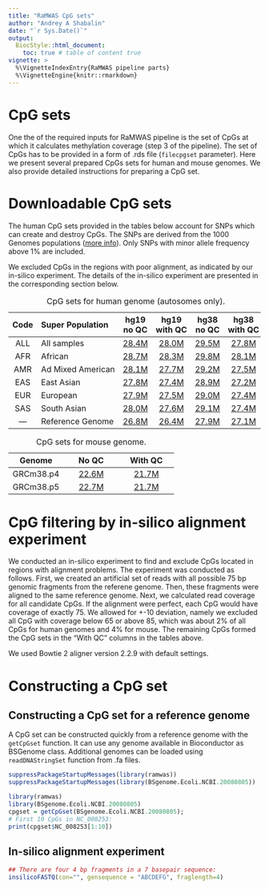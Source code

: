 ```yaml
---
title: "RaMWAS CpG sets"
author: "Andrey A Shabalin"
date: "`r Sys.Date()`"
output:
  BiocStyle::html_document:
    toc: true # table of content true
vignette: >
  %\VignetteIndexEntry{RaMWAS pipeline parts}
  %\VignetteEngine{knitr::rmarkdown}
---
```


# CpG sets

One the of the required inputs for RaMWAS pipeline is 
the set of CpGs at which it calculates methylation coverage
(step 3 of the pipeline). 
The set of CpGs has to be provided in a form of .rds file (`filecpgset` parameter).
Here we present several prepared CpGs sets for human and mouse genomes.
We also provide detailed instructions for preparing a CpG set.

# Downloadable CpG sets

The human CpG sets provided in the tables below
account for SNPs which can create and destroy CpGs.
The SNPs are derived from the 1000 Genomes populations 
([more info](http://www.internationalgenome.org/category/population/)). 
Only SNPs with minor allele frequency above 1% are included.

We excluded CpGs in the regions with poor alignment,
as indicated by our in-silico experiment.
The details of the in-silico experiment are presented in the corresponding section below.

Code | Super\ Population | hg19 no\ QC | hg19 with\ QC | hg38 no\ QC | hg38 with\ QC
:---:|:---|:---:|:---:|:---:|:---:
ALL | All samples | [28.4M](http://shabal.in/RaMWAS/cpgset_ALL_hg19_MAF_0.01_chr1-22.rds "28,368,579 CpGs, 31.1 MB file") | [28.0M](http://shabal.in/RaMWAS/cpgset_ALL_hg19_MAF_0.01_chr1-22_bowtie2_75bp.rds "27,985,891 CpGs, 30.8 MB file") | [29.5M](http://shabal.in/RaMWAS/cpgset_ALL_hg38_MAF_0.01_chr1-22.rds "29,469,696 CpGs, 32.3 MB file") | [27.8M](http://shabal.in/RaMWAS/cpgset_ALL_hg38_MAF_0.01_chr1-22_bowtie2_75bp.rds "27,789,753 CpGs, 30.7 MB file") 
AFR | African | [28.7M](http://shabal.in/RaMWAS/cpgset_AFR_hg19_MAF_0.01_chr1-22.rds "28,697,922 CpGs, 31.5 MB file") | [28.3M](http://shabal.in/RaMWAS/cpgset_AFR_hg19_MAF_0.01_chr1-22_bowtie2_75bp.rds "28,312,550 CpGs, 31.1 MB file") | [29.8M](http://shabal.in/RaMWAS/cpgset_AFR_hg38_MAF_0.01_chr1-22.rds "29,797,951 CpGs, 32.6 MB file") | [28.1M](http://shabal.in/RaMWAS/cpgset_AFR_hg38_MAF_0.01_chr1-22_bowtie2_75bp.rds "28,108,517 CpGs, 31.0 MB file") 
AMR | Ad\ Mixed\ American | [28.1M](http://shabal.in/RaMWAS/cpgset_AMR_hg19_MAF_0.01_chr1-22.rds "28,083,940 CpGs, 30.9 MB file") | [27.7M](http://shabal.in/RaMWAS/cpgset_AMR_hg19_MAF_0.01_chr1-22_bowtie2_75bp.rds "27,703,792 CpGs, 30.5 MB file") | [29.2M](http://shabal.in/RaMWAS/cpgset_AMR_hg38_MAF_0.01_chr1-22.rds "29,185,829 CpGs, 32.0 MB file") | [27.5M](http://shabal.in/RaMWAS/cpgset_AMR_hg38_MAF_0.01_chr1-22_bowtie2_75bp.rds "27,515,085 CpGs, 30.4 MB file") 
EAS | East Asian | [27.8M](http://shabal.in/RaMWAS/cpgset_EAS_hg19_MAF_0.01_chr1-22.rds "27,806,911 CpGs, 30.6 MB file") | [27.4M](http://shabal.in/RaMWAS/cpgset_EAS_hg19_MAF_0.01_chr1-22_bowtie2_75bp.rds "27,429,290 CpGs, 30.2 MB file") | [28.9M](http://shabal.in/RaMWAS/cpgset_EAS_hg38_MAF_0.01_chr1-22.rds "28,909,399 CpGs, 31.8 MB file") | [27.2M](http://shabal.in/RaMWAS/cpgset_EAS_hg38_MAF_0.01_chr1-22_bowtie2_75bp.rds "27,248,407 CpGs, 30.1 MB file") 
EUR | European | [27.9M](http://shabal.in/RaMWAS/cpgset_EUR_hg19_MAF_0.01_chr1-22.rds "27,924,665 CpGs, 30.7 MB file") | [27.5M](http://shabal.in/RaMWAS/cpgset_EUR_hg19_MAF_0.01_chr1-22_bowtie2_75bp.rds "27,546,110 CpGs, 30.4 MB file") | [29.0M](http://shabal.in/RaMWAS/cpgset_EUR_hg38_MAF_0.01_chr1-22.rds "29,027,050 CpGs, 31.9 MB file") | [27.4M](http://shabal.in/RaMWAS/cpgset_EUR_hg38_MAF_0.01_chr1-22_bowtie2_75bp.rds "27,361,657 CpGs, 30.2 MB file") 
SAS | South Asian | [28.0M](http://shabal.in/RaMWAS/cpgset_SAS_hg19_MAF_0.01_chr1-22.rds "27,979,088 CpGs, 30.8 MB file") | [27.6M](http://shabal.in/RaMWAS/cpgset_SAS_hg19_MAF_0.01_chr1-22_bowtie2_75bp.rds "27,599,943 CpGs, 30.4 MB file") | [29.1M](http://shabal.in/RaMWAS/cpgset_SAS_hg38_MAF_0.01_chr1-22.rds "29,081,038 CpGs, 31.9 MB file") | [27.4M](http://shabal.in/RaMWAS/cpgset_SAS_hg38_MAF_0.01_chr1-22_bowtie2_75bp.rds "27,413,926 CpGs, 30.3 MB file") 
--- | Reference\ Genome | [26.8M](http://shabal.in/RaMWAS/cpgset_ref_hg19_chr1-22.rds "26,752,702 CpGs, 29.6 MB file") | [26.4M](http://shabal.in/RaMWAS/cpgset_ref_hg19_chr1-22_bowtie2_75bp.rds "26,396,375 CpGs, 29.2 MB file") | [27.9M](http://shabal.in/RaMWAS/cpgset_ref_hg38_chr1-22.rds "27,852,739 CpGs, 30.7 MB file") | [27.1M](http://shabal.in/RaMWAS/cpgset_ref_hg38_chr1-22_bowtie2_75bp.rds "27,083,315 CpGs, 30.0 MB file") 

Table: CpG sets for human genome (autosomes only).

Genome | No\ QC | With\ QC
:---:|:---:|:---:
GRCm38.p4 | [22.6M](http://shabal.in/RaMWAS/cpgset_GRCm38.p4.rds "22,607,414 CpGs, 26.1 MB file") | [21.7M](http://shabal.in/RaMWAS/cpgset_GRCm38.p4_bowtie2_75bp.rds "21,689,478 CpGs, 25.1 MB file") 
GRCm38.p5 | [22.7M](http://shabal.in/RaMWAS/cpgset_GRCm38.p5.rds "22,651,390 CpGs, 26.1 MB file") | [21.7M](http://shabal.in/RaMWAS/cpgset_GRCm38.p5_bowtie2_75bp.rds "21,726,529 CpGs, 25.2 MB file") 

Table: CpG sets for mouse genome.

# CpG filtering by in-silico alignment experiment

We conducted an in-silico experiment to find and exclude 
CpGs located in regions with alignment problems.
The experiment was conducted as follows.
First, we created an artificial set of reads 
with all possible 75 bp genomic fragments 
from the referene genome. 
Then, these fragments were aligned to the same reference genome.
Next, we calculated read coverage for all candidate CpGs.
If the alignment were perfect, 
each CpG would have coverage of exactly 75.
We allowed for +-10 deviation, namely 
we excluded all CpG with coverage below 65 or above 85, 
which was about 2% of all CpGs for human genomes and 4% for mouse.
The remaining CpGs formed the CpG sets in the "With\ QC" columns in the tables above.

We used Bowtie 2 aligner version 2.2.9 with default settings.

# Constructing a CpG set

## Constructing a CpG set for a reference genome

A CpG set can be constructed quickly from a reference genome with the `getCpGset` function.
It can use any genome available in Bioconductor as BSGenome class.
Additional genomes can be loaded using `readDNAStringSet` function from .fa files.

```r
suppressPackageStartupMessages(library(ramwas))
suppressPackageStartupMessages(library(BSgenome.Ecoli.NCBI.20080805))
```

```r
library(ramwas)
library(BSgenome.Ecoli.NCBI.20080805)
cpgset = getCpGset(BSgenome.Ecoli.NCBI.20080805);
# First 10 CpGs in NC_008253:
print(cpgset$NC_008253[1:10])
```

## In-silico alignment experiment

```r
## There are four 4 bp fragments in a 7 basepair sequence:
insilicoFASTQ(con="", gensequence = "ABCDEFG", fraglength=4)
```









